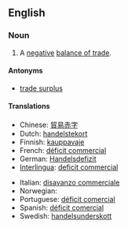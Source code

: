 ==English==

===Noun===
{{en-noun|sg=[[trade]] [[deficit]]}}

# {{economics}} A [[negative]] [[balance of trade]].

====Antonyms====
* [[trade surplus]]

====Translations====
{{trans-top|negative balance of trade}}
* Chinese: [[貿易赤字]]
* Dutch: [[handelstekort]] {{n}}
* Finnish: [[kauppavaje]]
* French: [[déficit commercial]] {{m}}
* German: [[Handelsdefizit]] {{n}}
* [[Interlingua]]: [[deficit commercial]]
{{trans-mid}}
* Italian: [[disavanzo commerciale]]
* Norwegian: {{t|no|handelsunderskudd|n}}
* Portuguese: [[déficit comercial]]
* Spanish: [[déficit comercial]] {{m}}
* Swedish: [[handelsunderskott]]
{{trans-bottom}}